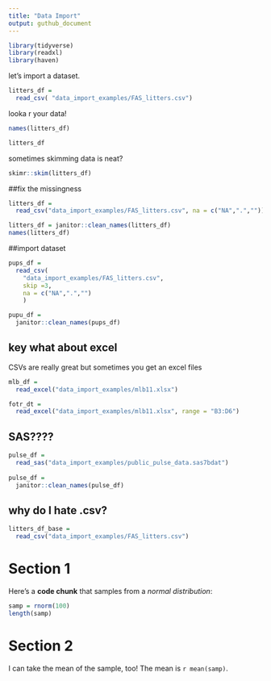 ```yaml
---
title: "Data Import"
output: guthub_document
---
```


```r
library(tidyverse)
library(readxl)
library(haven)
```

let's import a dataset.

```r
litters_df = 
  read_csv( "data_import_examples/FAS_litters.csv")
```

looka r your data!

```r
names(litters_df)
```

```r
litters_df
```

sometimes skimming data is neat?
```r
skimr::skim(litters_df)
```

##fix the missingness
```r
litters_df =
  read_csv("data_import_examples/FAS_litters.csv", na = c("NA",".",""))
```

```r
litters_df = janitor::clean_names(litters_df)
names(litters_df)
```

##import dataset
```r
pups_df = 
  read_csv(
    "data_import_examples/FAS_litters.csv",
    skip =3,
    na = c("NA",".","")
    )

pupu_df = 
  janitor::clean_names(pups_df)
```



## key what about excel
CSVs are really great but sometimes you get an excel files
```r
mlb_df = 
  read_excel("data_import_examples/mlb11.xlsx")
```


```r
fotr_dt =
  read_excel("data_import_examples/mlb11.xlsx", range = "B3:D6")
```

## SAS????
```r
pulse_df =
  read_sas("data_import_examples/public_pulse_data.sas7bdat")
  
pulse_df = 
  janitor::clean_names(pulse_df)
```


## why do I hate .csv?
```r
litters_df_base = 
  read_csv("data_import_examples/FAS_litters.csv")
```









# Section 1

Here's a **code chunk** that samples from 
a _normal distribution_:

```r
samp = rnorm(100)
length(samp)
```

# Section 2

I can take the mean of the sample, too!
The mean is `r mean(samp)`.